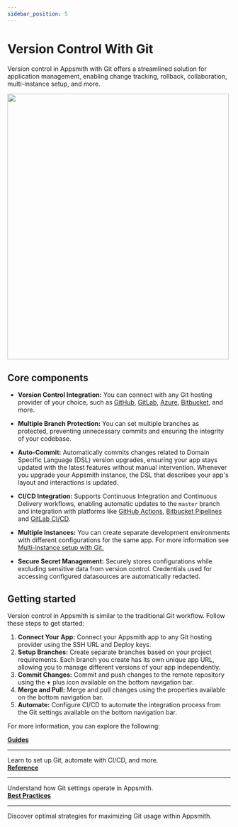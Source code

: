 ```yaml
---
sidebar_position: 5
---
```


# Version Control With Git

Version control in Appsmith with Git offers a streamlined solution for application management, enabling change tracking, rollback, collaboration, multi-instance setup, and more.



<img src="/img/git-appsmith.webp" alt="" width="500" height="600" />

<ZoomImage
        src="/img/git-new-ins.png"
        alt=""
        caption=""
        lazyLoad="true"
/>

## Core components



- **Version Control Integration:** You can connect with any Git hosting provider of your choice, such as [GitHub](/advanced-concepts/version-control-with-git/guides/setup-github), [GitLab](/advanced-concepts/version-control-with-git/guides/setup-gitlab), [Azure](/advanced-concepts/version-control-with-git/guides/setup-azure), [Bitbucket](/advanced-concepts/version-control-with-git/guides/setup-bitbucket), and more.

- **Multiple Branch Protection:** You can set multiple branches as protected, preventing unnecessary commits and ensuring the integrity of your codebase.

- **Auto-Commit:** Automatically commits changes related to Domain Specific Language (DSL) version upgrades, ensuring your app stays updated with the latest features without manual intervention. Whenever you upgrade your Appsmith instance, the DSL that describes your app's layout and interactions is updated.

- **CI/CD Integration:** Supports Continuous Integration and Continuous Delivery workflows, enabling automatic updates to the `master` branch and integration with platforms like [GitHub Actions](/advanced-concepts/version-control-with-git/cd-with-github-actions), [Bitbucket Pipelines](/advanced-concepts/version-control-with-git/cd-with-bitbucket) and [GitLab CI/CD](/advanced-concepts/version-control-with-git/cd-with-gitlab).

- **Multiple Instances:** You can create separate development environments with different configurations for the same app. For more information see [Multi-instance setup with Git.](/advanced-concepts/version-control-with-git/environments-with-git)



- **Secure Secret Management:** Securely stores configurations while excluding sensitive data from version control. Credentials used for accessing configured datasources are automatically redacted.





## Getting started

Version control in Appsmith is similar to the traditional Git workflow. Follow these steps to get started:

1. **Connect Your App:** Connect your Appsmith app to any Git hosting provider using the SSH URL and Deploy keys.
2. **Setup Branches:** Create separate branches based on your project requirements. Each branch you create has its own unique app URL, allowing you to manage different versions of your app independently.
3. **Commit Changes:** Commit and push changes to the remote repository using the **+** plus icon available on the bottom navigation bar.
4. **Merge and Pull:** Merge and pull changes using the properties available on the bottom navigation bar.
5. **Automate:** Configure CI/CD to automate the integration process from the Git settings available on the bottom navigation bar.



For more information, you can explore the following:


<div className="containerGridSampleApp">
   <div className="containerColumnSampleApp columnGrid column-one">
       <div className="containerCol">
           <a href="/advanced-concepts/version-control-with-git/guides/overview"><strong>Guides</strong></a>
       </div>
       <hr/>
       <div className="containerDescription">
           Learn to set up Git, automate with CI/CD, and more.
       </div>
   </div>
   <div className="containerColumnSampleApp columnGrid column-two">
       <div className="containerCol">
           <a href="/advanced-concepts/version-control-with-git/reference/git-settings"><strong>Reference</strong></a>
       </div>
       <hr/>
       <div className="containerDescription">
          Understand how Git settings operate in Appsmith.
       </div>
   </div>
   <div className="containerColumnSampleApp columnGrid column-three">
       <div className="containerCol">
           <a href="/advanced-concepts/version-control-with-git/best-practices"><strong>Best Practices</strong></a>
       </div>
       <hr/>
       <div className="containerDescription">
          Discover optimal strategies for maximizing Git usage within Appsmith.
       </div>
   </div>
</div>